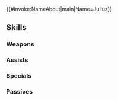 {{#invoke:NameAbout|main|Name=Julius}}{{HeroPage Tabs}}
{{Hero Infobox
|Name=Julius
|Title=Scion of Darkness
|GrowthModifier=Gen 2
|WeaponType=Red Tome
|MoveType=Infantry
|Origin=Fire Emblem: Genealogy of the Holy War
|Gender=Male
|actorEN=Griffin Burns
|actorJP=櫻井孝宏
|artist=茶ちえ
|releaseDate=May 14, 2018
|additionDate=May 9, 2018
|TagID=ユリウス
|InternalID=249
|Properties=ghb,limited
|cv1=3
|cv2=9900100
|description=Prince of the Grannvale Empire. Was once a kind boy but suddenly came to have a cruel nature. Appears in Fire Emblem: Genealogy of the Holy War.
}}
{{Stats Page
|Lv1HP=16|Lv1ATK=9|Lv1SPD=8|Lv1DEF=3|Lv1RES=9
|GRHP=50|GRATK=60|GRSPD=45|GRDEF=30|GRRES=60
}}
==Skills==
===Weapons===
{{Weapons Table
|weapon1=Flux
|weapon1Default=1
|weapon1Unlock=1
|weapon2=Ruin
|weapon2Default=3
|weapon2Unlock=2
|weapon3=Fenrir
|weapon3Default=4
|weapon3Unlock=3
|weapon4=Loptous
|weapon4Default=5
|weapon4Unlock=5
}}
===Assists===
{{Assists Table}}
===Specials===
{{Specials Table
|special1=Dragon Gaze
|special1Default=4
|special1Unlock=3
|special2=Draconic Aura
|special2Unlock=4
}}
===Passives===
{{Passives Table
|passiveB1=Guard 1
|passiveB2=Guard 2
|passiveB3=Guard 3
|passiveB1Unlock=3
|passiveB2Unlock=4
|passiveB3Unlock=5
|passiveC1=Atk Ploy 1
|passiveC2=Atk Ploy 2
|passiveC3=Atk Ploy 3
|passiveC1Unlock=1
|passiveC2Unlock=2
|passiveC3Unlock=4
}}
{{Heroes Navbox}}